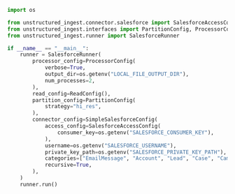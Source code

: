 ```python Python
import os

from unstructured_ingest.connector.salesforce import SalesforceAccessConfig, SimpleSalesforceConfig
from unstructured_ingest.interfaces import PartitionConfig, ProcessorConfig, ReadConfig
from unstructured_ingest.runner import SalesforceRunner

if __name__ == "__main__":
    runner = SalesforceRunner(
        processor_config=ProcessorConfig(
            verbose=True,
            output_dir=os.getenv("LOCAL_FILE_OUTPUT_DIR"),
            num_processes=2,
        ),
        read_config=ReadConfig(),
        partition_config=PartitionConfig(
            strategy="hi_res",
        ),
        connector_config=SimpleSalesforceConfig(
            access_config=SalesforceAccessConfig(
                consumer_key=os.getenv("SALESFORCE_CONSUMER_KEY"),
            ),
            username=os.getenv("SALESFORCE_USERNAME"),
            private_key_path=os.getenv("SALESFORCE_PRIVATE_KEY_PATH"),
            categories=["EmailMessage", "Account", "Lead", "Case", "Campaign"],
            recursive=True,
        ),
    )
    runner.run()
```
